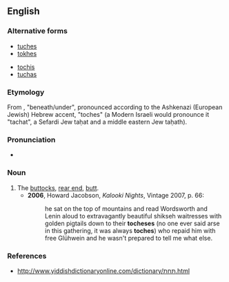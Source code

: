 ==English==

===Alternative forms===
{{top2}}
* [[tuches]]
* [[tokhes]]
{{mid2}}
* [[tochis]]
* [[tuchas]]
{{bottom}}

===Etymology===
From {{etyl|he}} {{term|תחת|sc=Hebr}}, "beneath/under", pronounced according to the Ashkenazi (European Jewish) Hebrew accent, "toches" (a Modern Israeli would pronounce it "tachat", a Sefardi Jew taḥat and a middle eastern Jew taḥath).

===Pronunciation===
* {{IPA|/ˈtɒxəs/}}

===Noun===
{{en-noun|es}}

# The [[buttocks]], [[rear end]], [[butt]].
#* '''2006''', Howard Jacobson, ''Kalooki Nights'', Vintage 2007, p. 66:
#*: he sat on the top of mountains and read Wordsworth and Lenin aloud to extravagantly beautiful shikseh waitresses with golden pigtails down to their '''tocheses''' (no one ever said arse in this gathering, it was always '''toches''') who repaid him with free Glühwein and he wasn't prepared to tell me what else.

===References===
* http://www.yiddishdictionaryonline.com/dictionary/תּחת.html